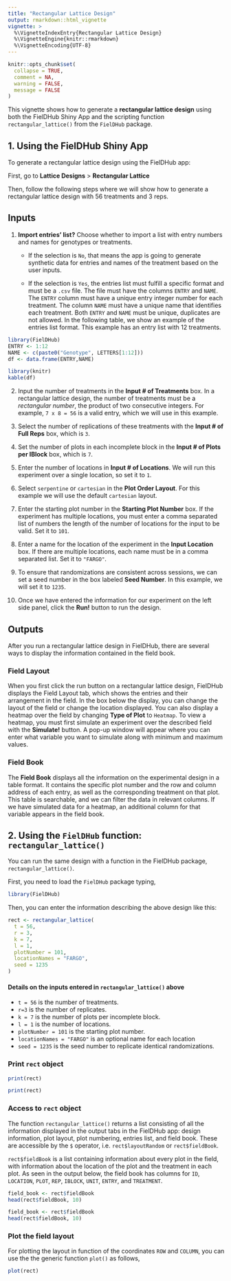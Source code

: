 ---
title: "Rectangular Lattice Design"
output: rmarkdown::html_vignette
vignette: >
  %\VignetteIndexEntry{Rectangular Lattice Design}
  %\VignetteEngine{knitr::rmarkdown}
  %\VignetteEncoding{UTF-8}
---

```{r, include = FALSE}
knitr::opts_chunk$set(
  collapse = TRUE,
  comment = NA,
  warning = FALSE, 
  message = FALSE
)
```

This vignette shows how to generate a **rectangular lattice design** using both the FielDHub Shiny App and the scripting function `rectangular_lattice()` from the `FielDHub` package.

## 1. Using the FielDHub Shiny App

To generate a rectangular lattice design using the FielDHub app:

First, go to **Lattice Designs** > **Rectangular Lattice**

Then, follow the following steps where we will show how to generate a rectangular lattice design with 56 treatments and 3 reps.

## Inputs

1. **Import entries' list?** Choose whether to import a list with entry numbers and names for genotypes or treatments.
    * If the selection is `No`, that means the app is going to generate synthetic data for entries and names of the treatment based on the user inputs.

    * If the selection is `Yes`, the entries list must fulfill a specific format and must be a `.csv` file. The file must have the columns `ENTRY` and `NAME`. The `ENTRY` column must have a unique entry integer number for each treatment. The column `NAME` must have a unique name that identifies each treatment. Both `ENTRY` and `NAME` must be unique, duplicates are not allowed. In the following table, we show an example of the entries list format. This example has an entry list with 12 treatments.

```{r, include=FALSE}
library(FielDHub)
ENTRY <- 1:12
NAME <- c(paste0("Genotype", LETTERS[1:12]))
df <- data.frame(ENTRY,NAME)
```

```{r, echo = FALSE, results='asis'}
library(knitr)
kable(df)
```

2. Input the number of treatments in the **Input # of Treatments** box. In a rectangular lattice design, the number of treatments must be a _rectangular number_, the product of two consecutive integers. For example, `7 x 8 = 56` is a valid entry, which we will use in this example.

3. Select the number of replications of these treatments with the **Input # of Full Reps** box, which is `3`.

4. Set the number of plots in each incomplete block in the **Input # of Plots per IBlock** box, which is `7`.

5. Enter the number of locations in **Input # of Locations**. We will run this experiment over a single location, so set it to `1`.

6. Select `serpentine` or `cartesian` in the **Plot Order Layout**. For this example we will use the default `cartesian` layout.

7. Enter the starting plot number in the **Starting Plot Number** box. If the experiment has multiple locations, you must enter a comma separated list of numbers the length of the number of locations for the input to be valid. Set it to `101`.

8. Enter a name for the location of the experiment in the **Input Location** box. If there are multiple locations, each name must be in a comma separated list. Set it to `"FARGO"`.

9. To ensure that randomizations are consistent across sessions, we can set a seed number in the box labeled **Seed Number**. In this example, we will set it to `1235`. 

10. Once we have entered the information for our experiment on the left side panel, click the **Run!** button to run the design. 

## Outputs

After you run a rectangular lattice design in FielDHub, there are several ways to display the information contained in the field book. 

### Field Layout

When you first click the run button on a rectangular lattice design, FielDHub displays the Field Layout tab, which shows the entries and their arrangement in the field. In the box below the display, you can change the layout of the field or change the location displayed. 
You can also display a heatmap over the field by changing **Type of Plot** to `Heatmap`. To view a heatmap, you must first simulate an experiment over the described field with the **Simulate!** button. A pop-up window will appear where you can enter what variable you want to simulate along with minimum and maximum values. 

### Field Book

The **Field Book** displays all the information on the experimental design in a table format. It contains the specific plot number and the row and column address of each entry, as well as the corresponding treatment on that plot. This table is searchable, and we can filter the data in relevant columns. If we have simulated data for a heatmap, an additional column for that variable appears in the field book. 

## 2. Using the `FielDHub` function: `rectangular_lattice()`

You can run the same design with a function in the FielDHub package, `rectangular_lattice()`.

First, you need to load the `FielDHub` package typing,

```{r, echo = TRUE}
library(FielDHub)
```

Then, you can enter the information describing the above design like this:


```{r, echo = TRUE}
rect <- rectangular_lattice(
  t = 56,
  r = 3, 
  k = 7, 
  l = 1, 
  plotNumber = 101,
  locationNames = "FARGO", 
  seed = 1235
)
```

#### Details on the inputs entered in `rectangular_lattice()` above

*   `t = 56` is the number of treatments.
*   `r=3` is the number of replicates.
*   `k = 7` is the number of plots per incomplete block.
*   `l = 1` is the number of locations.
*   `plotNumber = 101` is the starting plot number.
*   `locationNames = "FARGO"` is an optional name for each location
*   `seed = 1235` is the seed number to replicate identical randomizations.

### Print `rect` object

```{r, echo=TRUE, eval=FALSE}
print(rect)
```

```{r, echo=FALSE, eval=TRUE}
print(rect)
```

### Access to `rect` object

The function `rectangular_lattice()` returns a list consisting of all the information displayed in the output tabs in the FielDHub app: design information, plot layout, plot numbering, entries list, and field book. These are accessible by the `$` operator, i.e. `rect$layoutRandom` or `rect$fieldBook`. 

`rect$fieldBook` is a list containing information about every plot in the field, with information about the location of the plot and the treatment in each plot. As seen in the output below, the field book has columns for `ID`, `LOCATION`, `PLOT`, `REP`, `IBLOCK`, `UNIT`, `ENTRY`, and `TREATMENT`.


```{r, echo=TRUE, eval=FALSE}
field_book <- rect$fieldBook
head(rect$fieldBook, 10)
```

```{r, echo=FALSE, eval=TRUE}
field_book <- rect$fieldBook
head(rect$fieldBook, 10)
```

### Plot the field layout

For plotting the layout in function of the coordinates `ROW` and `COLUMN`, you can use the the generic function `plot()` as follows,


```{r, fig.align='center', fig.width=7.2, fig.height=5.5}
plot(rect)
```


<br>
<br>
<br>
